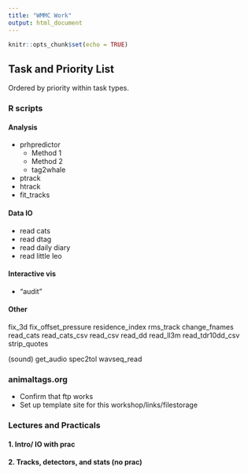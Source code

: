 ```yaml
---
title: "WMMC Work"
output: html_document
---
```


```r
knitr::opts_chunk$set(echo = TRUE)
```

## Task and Priority List
Ordered by priority within task types.

### R scripts

#### Analysis

- prhpredictor
  - Method 1
  - Method 2
  - tag2whale
- ptrack
- htrack
- fit_tracks

#### Data IO

- read cats
- read dtag
- read daily diary
- read little leo

#### Interactive vis

- "audit"

#### Other

fix_3d
fix_offset_pressure
residence_index
rms_track
change_fnames
read_cats
read_cats_csv
read_csv
read_dd
read_ll3m
read_tdr10dd_csv
strip_quotes

(sound)
get_audio
spec2tol
wavseq_read

### animaltags.org

- Confirm that ftp works
- Set up template site for this workshop/links/filestorage

### Lectures and Practicals

#### 1. Intro/ IO with prac

#### 2. Tracks, detectors, and stats (no prac)